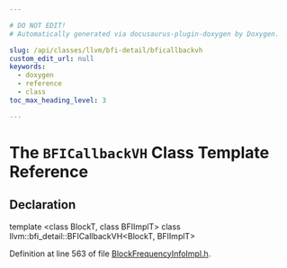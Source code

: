 ```yaml
---

# DO NOT EDIT!
# Automatically generated via docusaurus-plugin-doxygen by Doxygen.

slug: /api/classes/llvm/bfi-detail/bficallbackvh
custom_edit_url: null
keywords:
  - doxygen
  - reference
  - class
toc_max_heading_level: 3

---
```





# The `BFICallbackVH` Class Template Reference

<DoxygenPage pluginConfig={pluginConfig}>



## Declaration

<CodeBlock>template &lt;class BlockT, class BFIImplT&gt;
class llvm::bfi_detail::BFICallbackVH&lt;BlockT, BFIImplT&gt;</CodeBlock>


Definition at line 563 of file <a href="/docs/api/files/include/include/llvm/include/llvm/analysis/blockfrequencyinfoimpl-h">BlockFrequencyInfoImpl.h</a>.

</DoxygenPage>
